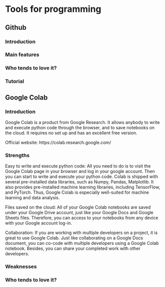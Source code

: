 # Tools for programming

## Github

### Introduction

### Main features

### Who tends to love it?

### Tutorial

## Google Colab

### Introduction
Google Colab is a product from Google Research. It allows anybody to write and execute python code through the browser, and to save notebooks on the cloud. It requires no set up and has an excellent free version. 

Official website: https://colab.research.google.com/

### Strengths
Easy to write and execute python code: All you need to do is to visit the Google Colab page in your browser and log in your google account. Then you can start to write and execute your python code. Colab is shipped with several pre-installed data libraries, such as Numpy, Pandas, Matplotlib. It also provides pre-installed machine learning libraries, including TensorFlow, and PyTorch. Thus, Google Colab is especially well-suited for machine learning and data analysis. 

Files saved on the cloud: All of your Google Colab notebooks are saved under your Google Drive account, just like your Google Docs and Google Sheets files. Therefore, you can access to your notebooks from any device with your Google account log-in. 

Collaboration: If you are working with multiple developers on a project, it is great to use Google Colab. Just like collaborating on a Google Docs document, you can co-code with multiple developers using a Google Colab notebook. Besides, you can share your completed work with other developers.

### Weaknesses


### Who tends to love it?
